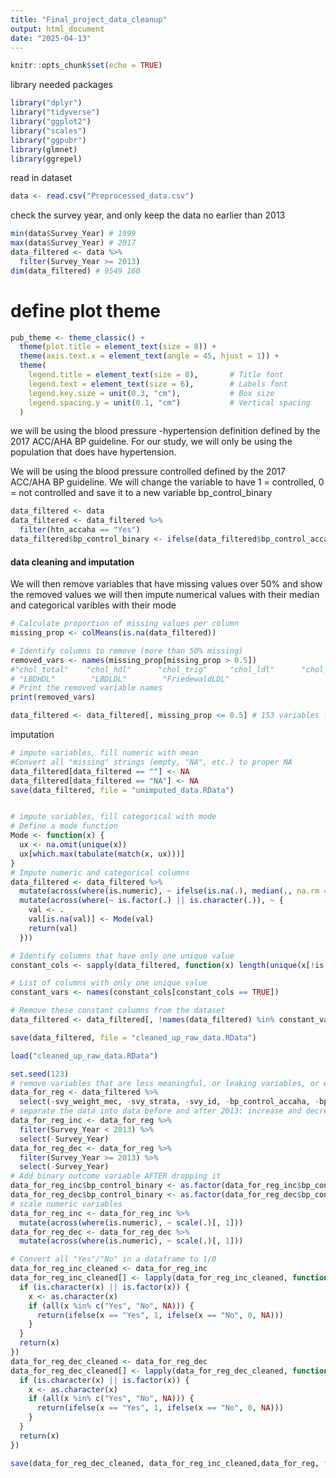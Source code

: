 ---
title: "Final_project_data_cleanup"
output: html_document
date: "2025-04-13"
---

```{r setup, include=FALSE}
knitr::opts_chunk$set(echo = TRUE)
```

library needed packages
```{r, warning=FALSE, message=FALSE}
library("dplyr")
library("tidyverse")
library("ggplot2")
library("scales")
library("ggpubr")
library(glmnet)
library(ggrepel)

```

read in dataset
```{r}
data <- read.csv("Preprocessed_data.csv")
```

check the survey year, and only keep the data no earlier than 2013
```{r}
min(data$Survey_Year) # 1999
max(data$Survey_Year) # 2017
data_filtered <- data %>%
  filter(Survey_Year >= 2013)
dim(data_filtered) # 9549 160
```
# define plot theme
```{r}
pub_theme <- theme_classic() +
  theme(plot.title = element_text(size = 8)) +
  theme(axis.text.x = element_text(angle = 45, hjust = 1)) + 
  theme(
    legend.title = element_text(size = 8),       # Title font
    legend.text = element_text(size = 6),        # Labels font
    legend.key.size = unit(0.3, "cm"),           # Box size
    legend.spacing.y = unit(0.1, "cm")           # Vertical spacing
  )
```


we will be using the blood pressure -hypertension definition defined by the 2017 ACC/AHA BP guideline.
For our  study, we will only be using the population that does have hypertension.

We will be using the blood pressure controlled defined by the 2017 ACC/AHA BP guideline.
We will change the variable to have 1 = controlled, 0 = not controlled and save it to a new variable bp_control_binary

```{r}
data_filtered <- data
data_filtered <- data_filtered %>%
  filter(htn_accaha == "Yes")
data_filtered$bp_control_binary <- ifelse(data_filtered$bp_control_accaha == "Yes", 1, 0)

```

#### data cleaning and imputation
We will then remove variables that have missing values over 50% and show the removed values
we will then impute numerical values with their median and categorical varibles with their mode
```{r}
# Calculate proportion of missing values per column
missing_prop <- colMeans(is.na(data_filtered))

# Identify columns to remove (more than 50% missing)
removed_vars <- names(missing_prop[missing_prop > 0.5])
#"chol_total"    "chol_hdl"      "chol_trig"     "chol_ldl"      "chol_nonhdl"  
# "LBDHDL"        "LBDLDL"        "FriedewaldLDL"
# Print the removed variable names
print(removed_vars)

data_filtered <- data_filtered[, missing_prop <= 0.5] # 153 variables left

```

imputation
```{r}
# impute variables, fill numeric with mean
#Convert all "missing" strings (empty, "NA", etc.) to proper NA
data_filtered[data_filtered == ""] <- NA
data_filtered[data_filtered == "NA"] <- NA
save(data_filtered, file = "unimputed_data.RData")


# impute variables, fill categorical with mode
# Define a mode function
Mode <- function(x) {
  ux <- na.omit(unique(x))
  ux[which.max(tabulate(match(x, ux)))]
}
# Impute numeric and categorical columns
data_filtered <- data_filtered %>%
  mutate(across(where(is.numeric), ~ ifelse(is.na(.), median(., na.rm = TRUE), .))) %>%
  mutate(across(where(~ is.factor(.) || is.character(.)), ~ {
    val <- .
    val[is.na(val)] <- Mode(val)
    return(val)
  }))

# Identify columns that have only one unique value
constant_cols <- sapply(data_filtered, function(x) length(unique(x[!is.na(x)])) <= 1)

# List of columns with only one unique value
constant_vars <- names(constant_cols[constant_cols == TRUE])

# Remove these constant columns from the dataset
data_filtered <- data_filtered[, !names(data_filtered) %in% constant_vars]

save(data_filtered, file = "cleaned_up_raw_data.RData")
```

```{r}
load("cleaned_up_raw_data.RData")
```


```{r}
set.seed(123)
# remove variables that are less meaningful, or leaking variables, or we know to have definite effects such as bp measurements, survey year...
data_for_reg <- data_filtered %>%
  select(-svy_weight_mec, -svy_strata, -svy_id, -bp_control_accaha, -bp_sys_mean, -bp_dia_mean, -svy_strata, -Begin_Year,  -YEAR, -BPXSY1,-BPXSY2, -BPXSY3, -BPXDI1, -BPXDI2, -BPXDI3,-SDDSRVYR, -demo_race, -demo_age_cat, -demo_gender, -svy)
# separate the data into data before and after 2013: increase and decrease phase
data_for_reg_inc <- data_for_reg %>% 
  filter(Survey_Year < 2013) %>% 
  select(-Survey_Year)
data_for_reg_dec <- data_for_reg %>% 
  filter(Survey_Year >= 2013) %>% 
  select(-Survey_Year)
# Add binary outcome variable AFTER dropping it
data_for_reg_inc$bp_control_binary <- as.factor(data_for_reg_inc$bp_control_binary)
data_for_reg_dec$bp_control_binary <- as.factor(data_for_reg_dec$bp_control_binary)
# scale numeric variables
data_for_reg_inc <- data_for_reg_inc %>%
  mutate(across(where(is.numeric), ~ scale(.)[, 1]))
data_for_reg_dec <- data_for_reg_dec %>%
  mutate(across(where(is.numeric), ~ scale(.)[, 1]))

# Convert all "Yes"/"No" in a dataframe to 1/0
data_for_reg_inc_cleaned <- data_for_reg_inc
data_for_reg_inc_cleaned[] <- lapply(data_for_reg_inc_cleaned, function(x) {
  if (is.character(x) || is.factor(x)) {
    x <- as.character(x)
    if (all(x %in% c("Yes", "No", NA))) {
      return(ifelse(x == "Yes", 1, ifelse(x == "No", 0, NA)))
    }
  }
  return(x)
})
data_for_reg_dec_cleaned <- data_for_reg_dec
data_for_reg_dec_cleaned[] <- lapply(data_for_reg_dec_cleaned, function(x) {
  if (is.character(x) || is.factor(x)) {
    x <- as.character(x)
    if (all(x %in% c("Yes", "No", NA))) {
      return(ifelse(x == "Yes", 1, ifelse(x == "No", 0, NA)))
    }
  }
  return(x)
})
```

```{r}
save(data_for_reg_dec_cleaned, data_for_reg_inc_cleaned,data_for_reg, file = "cleaned_data.RData")
```

